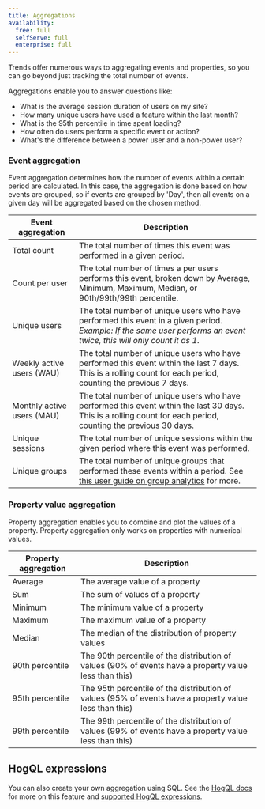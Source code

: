 ```yaml
---
title: Aggregations
availability:
  free: full
  selfServe: full
  enterprise: full
---
```




Trends offer numerous ways to aggregating events and properties, so you can go beyond just tracking the total number of events.

<ProductScreenshot
    imageLight = {aggregationsLight} 
    imageDark = {aggregationsDark}
    classes="rounded"
    alt="Aggregation options"
/>

Aggregations enable you to answer questions like:

- What is the average session duration of users on my site?
- How many unique users have used a feature within the last month?
- What is the 95th percentile in time spent loading?
- How often do users perform a specific event or action?
- What's the difference between a power user and a non-power user?

### Event aggregation

Event aggregation determines how the number of events within a certain period are calculated. In this case, the aggregation is done based on how events are grouped, so if events are grouped by 'Day', then all events on a given day will be aggregated based on the chosen method.

| Event aggregation          | Description                                                                                                                                                          |
| -------------------------- | -------------------------------------------------------------------------------------------------------------------------------------------------------------------- |
| Total count                | The total number of times this event was performed in a given period.                                                                                                |
| Count per user             | The total number of times a per users performs this event, broken down by Average, Minimum, Maximum, Median, or 90th/99th/99th percentile.                            |
| Unique users               | The total number of unique users who have performed this event in a given period. _Example: If the same user performs an event twice, this will only count it as 1_. |
| Weekly active users (WAU)  | The total number of unique users who have performed this event within the last 7 days. This is a rolling count for each period, counting the previous 7 days.        |
| Monthly active users (MAU) | The total number of unique users who have performed this event within the last 30 days. This is a rolling count for each period, counting the previous 30 days.      |
| Unique sessions            | The total number of unique sessions within the given period where this event was performed.                                                                          |
| Unique groups              | The total number of unique groups that performed these events within a period. See [this user guide on group analytics](/docs/user-guides/group-analytics) for more. |

### Property value aggregation

Property aggregation enables you to combine and plot the values of a property. Property aggregation only works on properties with numerical values.

| Property aggregation | Description                                                                                            |
| -------------------- | ------------------------------------------------------------------------------------------------------ |
| Average              | The average value of a property                                                                        |
| Sum                  | The sum of values of a property                                                                        |
| Minimum              | The minimum value of a property                                                                        |
| Maximum              | The maximum value of a property                                                                        |
| Median               | The median of the distribution of property values                                                      |
| 90th percentile      | The 90th percentile of the distribution of values (90% of events have a property value less than this) |
| 95th percentile      | The 95th percentile of the distribution of values (95% of events have a property value less than this) |
| 99th percentile      | The 99th percentile of the distribution of values (99% of events have a property value less than this) |

## HogQL expressions

You can also create your own aggregation using SQL. See the [HogQL docs](/docs/hogql) for more on this feature and [supported HogQL expressions](/docs/hogql/expressions).